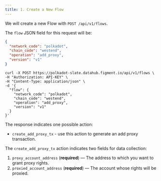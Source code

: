 ```yaml
---
title: 1. Create a New Flow
---
```


We will create a new Flow with `POST /api/v1/flows`.

The `flow` JSON field for this request will be:

```json
{
  "network_code": "polkadot",
  "chain_code": "westend",
  "operation": "add_proxy",
  "version": "v1"
}
```

```text
curl -X POST https://polkadot-slate.datahub.figment.io/api/v1/flows \
-H "Authorization: API-KEY" \
-H "Content-Type: application/json" \
-d '{
  "flow": {
    "network_code": "polkadot",
    "chain_code": "westend",
    "operation": "add_proxy",
    "version": "v1"
  }
}'
```

The response indicates one possible action:

- `create_add_proxy_tx` - use this action to generate an add proxy transaction.

The `create_add_proxy_tx` action indicates two fields for data collection:

1. `proxy_account_address` (**required**) — The address to which you want to grant proxy rights.
2. `proxied_account_address` (**required**) — The account whose rights will be proxied.
